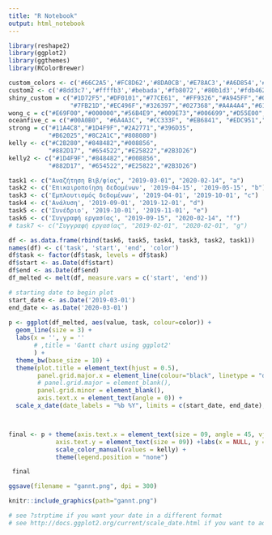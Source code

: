 ```yaml
---
title: "R Notebook"
output: html_notebook
---
```


```r
library(reshape2)
library(ggplot2)
library(ggthemes)
library(RColorBrewer)

custom_colors <- c('#66C2A5','#FC8D62','#8DA0CB','#E78AC3','#A6D854','#FFD92F','#E5C494')
custom2 <- c('#8dd3c7','#ffffb3','#bebada','#fb8072','#80b1d3','#fdb462','#b3de69')
shiny_custom = c("#1D72F5","#DF0101","#77CE61", "#FF9326","#A945FF","#0089B2","#B26314","#FFA6B2","#BFF217","#60D5FD","#CC1577","#F2B950",
                 "#7FB21D","#EC496F","#326397","#027368","#A4A4A4","#610B5E")
wong_c = c("#E69F00","#000000","#56B4E9","#009E73","#006699","#D55E00","#CC79A7","#F0E442")
oceanfive_c = c("#00A0B0", "#6A4A3C", "#CC333F", "#EB6841", "#EDC951","#8B658A","#396D35")
strong = c("#11A4C8","#1D4F9F","#2A2771","#396D35",
           "#B62025","#8C2A1C","#808080")
kelly <- c("#C2B280","#848482","#008856",
           "#882D17", "#654522","#E25822","#2B3D26")
kelly2 <- c("#1D4F9F","#848482","#008856",
           "#882D17", "#654522","#E25822","#2B3D26")

task1 <- c("Αναζήτηση Βιβ/φίας", "2019-03-01", "2020-02-14", "a")
task2 <- c('Επικαιροποίηση δεδομένων', '2019-04-15', '2019-05-15', "b")
task3 <- c('Εμπλουτισμός δεδομένων', '2019-04-01', '2019-10-01', "c")
task4 <- c('Ανάλυση', '2019-09-01', '2019-12-01', "d")
task5 <- c('Συνέδριο', '2019-10-01', '2019-11-01', "e")
task6 <- c('Συγγραφή εργασίας', "2019-09-15", "2020-02-14", "f")
# task7 <- c("Συγγραφή εργασίας", "2019-02-01", "2020-02-01", "g")

df <- as.data.frame(rbind(task6, task5, task4, task3, task2, task1))
names(df) <- c('task', 'start', 'end', 'color')
df$task <- factor(df$task, levels = df$task)
df$start <- as.Date(df$start)
df$end <- as.Date(df$end)
df_melted <- melt(df, measure.vars = c('start', 'end'))

# starting date to begin plot
start_date <- as.Date('2019-03-01')
end_date <- as.Date('2020-03-01')
 
p <- ggplot(df_melted, aes(value, task, colour=color)) + 
  geom_line(size = 3) +
  labs(x = '', y = '' 
       # ,title = 'Gantt chart using ggplot2'
       ) +
  theme_bw(base_size = 10) +
  theme(plot.title = element_text(hjust = 0.5),
        panel.grid.major.x = element_line(colour="black", linetype = "dashed", size = 0.3),
        # panel.grid.major = element_blank(),
        panel.grid.minor = element_blank(),
        axis.text.x = element_text(angle = 0)) +
  scale_x_date(date_labels = "%b %Y", limits = c(start_date, end_date), date_breaks = '1 month',)



final <- p + theme(axis.text.x = element_text(size = 09, angle = 45, vjust = 0.5), 
             axis.text.y = element_text(size = 09)) +labs(x = NULL, y = NULL) +
             scale_color_manual(values = kelly) +
             theme(legend.position = "none")

 final

ggsave(filename = "gannt.png", dpi = 300)

knitr::include_graphics(path="gannt.png")

# see ?strptime if you want your date in a different format
# see http://docs.ggplot2.org/current/scale_date.html if you want to adjust the x-axis

```
